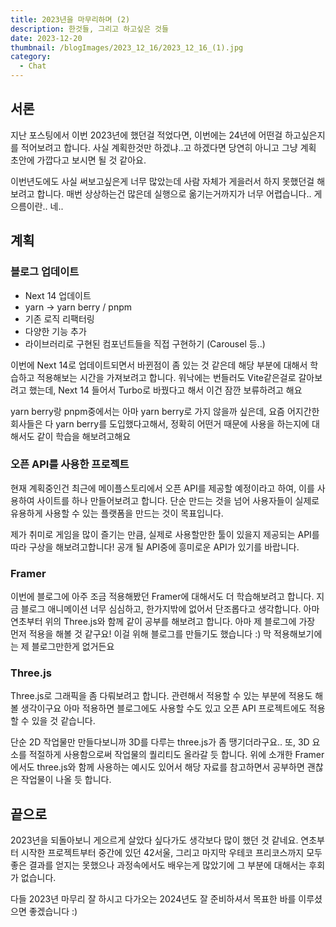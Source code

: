 ```yaml
---
title: 2023년을 마무리하며 (2)
description: 한것들, 그리고 하고싶은 것들
date: 2023-12-20
thumbnail: /blogImages/2023_12_16/2023_12_16_(1).jpg
category:
  - Chat
---
```


## 서론

지난 포스팅에서 이번 2023년에 했던걸 적었다면, 이번에는 24년에 어떤걸 하고싶은지를 적어보려고 합니다.
사실 계획한것만 하겠냐..고 하겠다면 당연히 아니고 그냥 계획 초안에 가깝다고 보시면 될 것 같아요.

이번년도에도 사실 써보고싶은게 너무 많았는데 사람 자체가 게을러서 하지 못했던걸 해보려고 합니다.
매번 상상하는건 많은데 실행으로 옮기는거까지가 너무 어렵습니다.. 게으름이란.. 네..

## 계획

### 블로그 업데이트

- Next 14 업데이트
- yarn -> yarn berry / pnpm
- 기존 로직 리팩터링
- 다양한 기능 추가
- 라이브러리로 구현된 컴포넌트들을 직접 구현하기 (Carousel 등..)

이번에 Next 14로 업데이트되면서 바뀐점이 좀 있는 것 같은데 해당 부분에 대해서 학습하고 적용해보는 시간을 가져보려고 합니다.
워낙에는 번들러도 Vite같은걸로 갈아보려고 했는데, Next 14 들어서 Turbo로 바꿨다고 해서 이건 잠깐 보류하려고 해요

yarn berry랑 pnpm중에서는 아마 yarn berry로 가지 않을까 싶은데, 요즘 어지간한 회사들은 다 yarn berry를 도입했다고해서,
정확히 어떤거 때문에 사용을 하는지에 대해서도 같이 학습을 해보려고해요

### 오픈 API를 사용한 프로젝트

현재 계획중인건 최근에 메이플스토리에서 오픈 API를 제공할 예정이라고 하여, 이를 사용하여 사이트를 하나 만들어보려고 합니다.
단순 만드는 것을 넘어 사용자들이 실제로 유용하게 사용할 수 있는 플랫폼을 만드는 것이 목표입니다.

제가 취미로 게임을 많이 즐기는 만큼, 실제로 사용할만한 툴이 있을지 제공되는 API를 따라 구상을 해보려고합니다!
공개 될 API중에 흥미로운 API가 있기를 바랍니다.

### Framer

이번에 블로그에 아주 조금 적용해봤던 Framer에 대해서도 더 학습해보려고 합니다. 지금 블로그 애니메이션 너무 심심하고, 한가지밖에 없어서 단조롭다고 생각합니다.
아마 연초부터 위의 Three.js와 함께 같이 공부를 해보려고 합니다.
아마 제 블로그에 가장 먼저 적용을 해볼 것 같구요! 이걸 위해 블로그를 만들기도 했습니다 :) 막 적용해보기에는 제 블로그만한게 없거든요

### Three.js

Three.js로 그래픽을 좀 다뤄보려고 합니다. 관련해서 적용할 수 있는 부분에 적용도 해볼 생각이구요
아마 적용하면 블로그에도 사용할 수도 있고 오픈 API 프로젝트에도 적용할 수 있을 것 같습니다.

단순 2D 작업물만 만들다보니까 3D를 다루는 three.js가 좀 땡기더라구요.. 또, 3D 요소를 적절하게 사용함으로써 작업물의 퀄리티도 올라갈 듯 합니다.
위에 소개한 Framer에서도 three.js와 함께 사용하는 예시도 있어서 해당 자료를 참고하면서 공부하면 괜찮은 작업물이 나올 듯 합니다.

## 끝으로

2023년을 되돌아보니 게으르게 살았다 싶다가도 생각보다 많이 했던 것 같네요. 연초부터 시작한 프로젝트부터 중간에 있던 42서울, 그리고 마지막 우테코 프리코스까지
모두 좋은 결과를 얻지는 못했으나 과정속에서도 배우는게 많았기에 그 부분에 대해서는 후회가 없습니다.

다들 2023년 마무리 잘 하시고 다가오는 2024년도 잘 준비하셔서 목표한 바를 이루셨으면 좋겠습니다 :)
